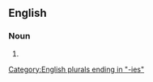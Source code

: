 ==English==

===Noun===
{{head|en|noun plural form}}

# {{plural of|winterberry|lang=en}}

[[Category:English plurals ending in "-ies"]]